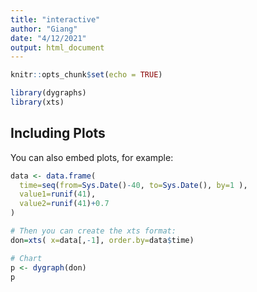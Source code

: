 ```yaml
---
title: "interactive"
author: "Giang"
date: "4/12/2021"
output: html_document
---
```


```r
knitr::opts_chunk$set(echo = TRUE)
```


```r
library(dygraphs)
library(xts)
```

## Including Plots

You can also embed plots, for example:

```r
data <- data.frame(
  time=seq(from=Sys.Date()-40, to=Sys.Date(), by=1 ), 
  value1=runif(41), 
  value2=runif(41)+0.7
)

# Then you can create the xts format:
don=xts( x=data[,-1], order.by=data$time)

# Chart
p <- dygraph(don)
p
```


